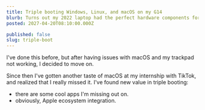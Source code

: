 ```yaml
---
title: Triple booting Windows, Linux, and macOS on my G14
blurb: Turns out my 2022 laptop had the perfect hardware components for me to boot all three OSes on cold metal.
posted: 2027-04-20T08:10:00.000Z

published: false
slug: triple-boot
---
```


I've done this before, but after having issues with macOS and my trackpad not working, I decided to move on.

Since then I've gotten another taste of macOS at my internship with TikTok, and realized that I really missed it. I've found new value in triple booting:

- there are some cool apps I'm missing out on.
- obviously, Apple ecosystem integration.
